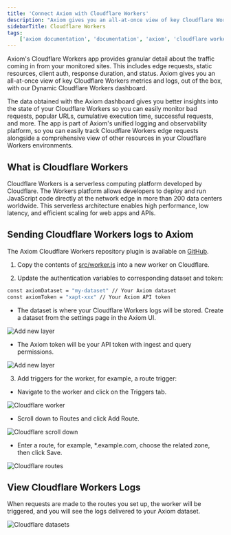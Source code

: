 ```yaml
---
title: 'Connect Axiom with Cloudflare Workers'
description: "Axiom gives you an all-at-once view of key Cloudflare Workers metrics and logs, out of the box, with our Dynamic Cloudflare Workers dashboard."
sidebarTitle: Cloudflare Workers
tags:
    ['axiom documentation', 'documentation', 'axiom', 'cloudflare workers', 'requests', 'edge network', 'route trigger', 'cloudflare']
---
```


Axiom's Cloudflare Workers app provides granular detail about the traffic coming in from your monitored sites. This includes edge requests, static resources, client auth, response duration, and status. Axiom gives you an all-at-once view of key Cloudflare Workers metrics and logs, out of the box, with our Dynamic Cloudflare Workers dashboard.

The data obtained with the Axiom dashboard gives you better insights into the state of your Cloudflare Workers so you can easily monitor bad requests, popular URLs, cumulative execution time, successful requests, and more. The app is part of Axiom's unified logging and observability platform, so you can easily track Cloudflare Workers edge requests alongside a comprehensive view of other resources in your Cloudflare Workers environments.

## What is Cloudflare Workers

Cloudflare Workers is a serverless computing platform developed by Cloudflare. The Workers platform allows developers to deploy and run JavaScript code directly at the network edge in more than 200 data centers worldwide. This serverless architecture enables high performance, low latency, and efficient scaling for web apps and APIs.

## Sending Cloudflare Workers logs to Axiom

The Axiom Cloudflare Workers repository plugin is available on [GitHub](https://github.com/axiomhq/axiom-cloudflare-workers).

1. Copy the contents of [src/worker.js](https://github.com/axiomhq/axiom-cloudflare-workers/blob/main/src/worker.js) into a new worker on Cloudflare.

2. Update the authentication variables to corresponding dataset and token:

```bash
const axiomDataset = "my-dataset" // Your Axiom dataset
const axiomToken = "xapt-xxx" // Your Axiom API token
```

- The dataset is where your Cloudflare Workers logs will be stored. Create a dataset from the settings page in the Axiom UI.

<Frame caption="Add new layer">
  <img src="/doc-assets/shots/cloudflare-datasets.png" alt="Add new layer" />
</Frame>

- The Axiom token will be your API token with ingest and query permissions.

<Frame caption="Add new layer">
  <img src="/doc-assets/shots/cloudflare-api-token.png" alt="Add new layer" />
</Frame>

3. Add triggers for the worker, for example, a route trigger:

- Navigate to the worker and click on the Triggers tab.

<Frame caption="Cloudflare worker">
  <img src="/doc-assets/shots/cloudflare-worker-triggers.png" alt="Cloudflare worker" />
</Frame>

- Scroll down to Routes and click Add Route.

<Frame caption="Cloudflare scroll down">
  <img src="/doc-assets/shots/cloudflare-add-routes.png" alt="Cloudflare scroll down" />
</Frame>

- Enter a route, for example, *.example.com, choose the related zone, then click Save.

<Frame caption="Cloudflare routes">
  <img src="/doc-assets/shots/cloudflare-click-save.png" alt="Cloudflare routes" />
</Frame>

## View Cloudflare Workers Logs

When requests are made to the routes you set up, the worker will be triggered, and you will see the logs delivered to your Axiom dataset.

<Frame caption="Cloudflare datasets">
  <img src="/doc-assets/shots/cloudflare-datasets-logs.png" alt="Cloudflare datasets" />
</Frame>